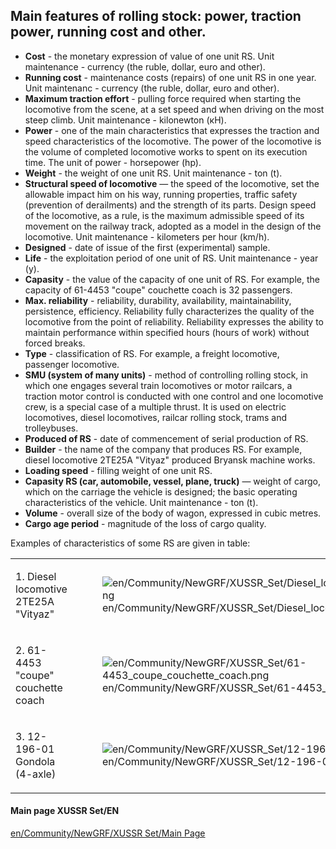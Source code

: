 ==Main features of rolling stock: power, traction power, running cost and other.==
*'''Cost''' - the monetary expression of value of one unit RS. Unit maintenance - currency (the ruble, dollar, euro and other).
*'''Running cost''' - maintenance costs (repairs) of one unit RS in one year. Unit maintenanc - currency (the ruble, dollar, euro and other).
*'''Maximum traction effort''' - pulling force required when starting the locomotive from the scene, at a set speed and when driving on the most steep climb. Unit maintenance - kilonewton (кН).
*'''Power''' - one of the main characteristics that expresses the traction and speed characteristics of the locomotive. The power of the locomotive is the volume of completed locomotive works to spent on its execution time. The unit of power - horsepower (hp).
*'''Weight''' - the weight of one unit RS. Unit maintenance - ton (t).
*'''Structural speed of locomotive''' — the speed of the locomotive, set the allowable impact him on his way, running properties, traffic safety (prevention of derailments) and the strength of its parts. Design speed of the locomotive, as a rule, is the maximum admissible speed of its movement on the railway track, adopted as a model in the design of the locomotive. Unit maintenance - kilometers per hour (km/h).
*'''Designed''' - date of issue of the first (experimental) sample.
*'''Life''' - the exploitation period of one unit of RS. Unit maintenance - year (y).
*'''Capasity''' - the value of the capacity of one unit of RS.  For example, the capacity of 61-4453 "coupe" couchette coach is 32 passengers.
*'''Max. reliability''' - reliability, durability, availability, maintainability, persistence, efficiency. Reliability fully characterizes the quality of the locomotive from the point of reliability. Reliability expresses the ability to maintain performance within specified hours (hours of work) without forced breaks.
*'''Type''' - classification of RS. For example, a freight locomotive, passenger locomotive.
*'''SMU (system of many units)''' - method of controlling rolling stock, in which one engages several train locomotives or motor railcars, a traction motor control is conducted with one control and one locomotive crew, is a special case of a multiple thrust. It is used on electric locomotives, diesel locomotives, railcar rolling stock, trams and trolleybuses.
*'''Produced of RS''' - date of commencement of serial production of RS.
*'''Builder''' - the name of the company that produces RS. For example, diesel locomotive 2TE25A "Vityaz" produced Bryansk machine works.
*'''Loading speed''' - filling weight of one unit RS.
*'''Capasity RS (car, automobile, vessel, plane, truck)''' — weight of cargo, which on the carriage the vehicle is designed; the basic operating characteristics of the vehicle. Unit maintenance - ton (t).
*'''Volume''' - overall size of the body of wagon, expressed in cubic metres.
*'''Cargo age period''' - magnitude of the loss of cargo quality.
Examples of characteristics of some RS are given in table:
{|class="wikitable"
|-
|1. Diesel locomotive 2TE25A "Vityaz"
|[[File:en/Community/NewGRF/XUSSR Set/Diesel locomotive 2TE25A Vityaz 1.png]]
|-
|2. 61-4453 "coupe" couchette coach
|[[File:en/Community/NewGRF/XUSSR Set/61-4453 coupe couchette coach.png]]
|-
|3. 12-196-01 Gondola (4-axle)
|[[File:en/Community/NewGRF/XUSSR Set/12-196-01 Gondola.png]]
|}

====Main page XUSSR Set/EN====
[[en/Community/NewGRF/XUSSR Set/Main Page]]